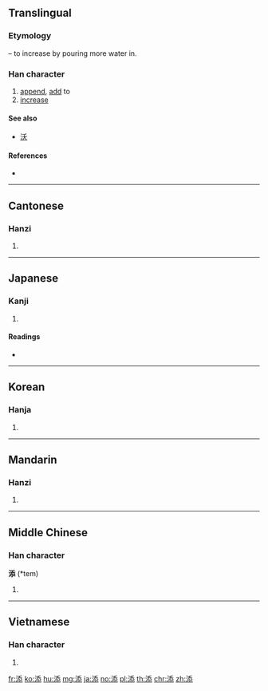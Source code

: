 ==Translingual==

===Etymology===
{{Han compound|水|alt1=氵|t1=water|忝|ls=psc|c1=s|c2=p}} – to increase by pouring more water in.

===Han character===
{{Han char|rn=85|rad=水|as=08|sn=11|four=32133|canj=EHKP,EMKP|ids=⿰氵忝}}

# [[append]], [[add]] to
# [[increase]]

====See also====
* [[沃]]

====References====
* {{Han ref|kx=0632.190|dkj=17698|dj=1039.020|hdz=31639.040|uh=6DFB|ud=28155|bh=B24B|bd=45643}}

----

==Cantonese==

===Hanzi===
{{yue-hanzi|jyut=tim1|y=tim1}}

# {{defn|lang=yue|sort=水08}}

----

==Japanese==

===Kanji===
{{ja-kanji|grade=c|rs=水08}}

# {{defn|lang=ja|sort=水08}}

====Readings====
* {{ja-readings|on=[[てん]] (ten)|kun=[[そえる]] (soeru), [[そえ]] (soe), [[そう]] (sou)}}

----

==Korean==

===Hanja===
{{ko-hanja|hangeul=첨|eumhun=|rv=cheom|mr=ch'ŏm|y=chem}}

# {{defn|lang=ko|sort=水08}}

----

==Mandarin==

===Hanzi===
{{cmn-hanzi|pin=[[tiān]] ([[tian1]]), [[tiàn]] ([[tian4]])|wg=t'ien<sup>1</sup>, t'ien<sup>4</sup>}}

# {{defn|lang=cmn|sort=水08}}

----

==Middle Chinese==

===Han character===
'''添''' (*tem)<!--note: asterisk indicates that this character appears more than four times in the Tang Dynasty corpus of literature-->

# {{defn|lang=ltc|sort=水08}}

----

==Vietnamese==

===Han character===
{{vi-hantu|[[thêm]], [[thiêm]], [[thếch]]|rs=水08}}

# {{defn|lang=vi|sort=水08}}

[[fr:添]]
[[ko:添]]
[[hu:添]]
[[mg:添]]
[[ja:添]]
[[no:添]]
[[pl:添]]
[[th:添]]
[[chr:添]]
[[zh:添]]
